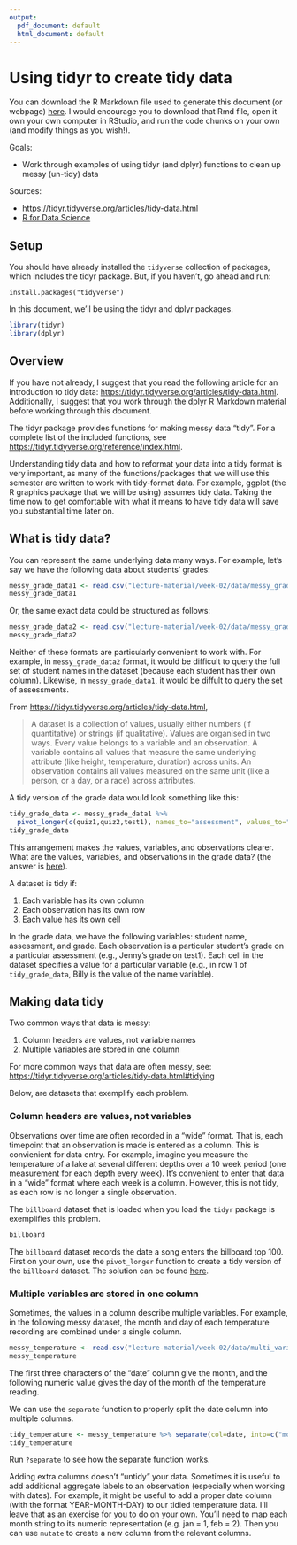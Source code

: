 ```yaml
---
output:
  pdf_document: default
  html_document: default
---
```


# Using tidyr to create tidy data

You can download the R Markdown file used to generate this document (or webpage) [here](https://raw.githubusercontent.com/amlalejini/gvsu-cis635-2022f/main/lecture-material/week-02/tidyr.Rmd).
I would encourage you to download that Rmd file, open it own your own computer in RStudio, and run the code chunks on your own (and modify things as you wish!).


Goals:

- Work through examples of using tidyr (and dplyr) functions to clean up messy (un-tidy) data

Sources:

- <https://tidyr.tidyverse.org/articles/tidy-data.html>
- [R for Data Science](https://r4ds.had.co.nz/tidy-data.html)

## Setup

You should have already installed the `tidyverse` collection of packages, which includes the tidyr package.
But, if you haven't, go ahead and run:

```
install.packages("tidyverse")
```

In this document, we'll be using the tidyr and dplyr packages.

```r
library(tidyr)
library(dplyr)
```

## Overview

If you have not already, I suggest that you read the following article for an introduction to tidy data: <https://tidyr.tidyverse.org/articles/tidy-data.html>.
Additionally, I suggest that you work through the dplyr R Markdown material before working through this document.

The tidyr package provides functions for making messy data "tidy".
For a complete list of the included functions, see <https://tidyr.tidyverse.org/reference/index.html>.

Understanding tidy data and how to reformat your data into a tidy format is very important, as many of the functions/packages that we will use this semester are written to work with tidy-format data.
For example, ggplot (the R graphics package that we will be using) assumes tidy data.
Taking the time now to get comfortable with what it means to have tidy data will save you substantial time later on.

## What is tidy data?

You can represent the same underlying data many ways.
For example, let's say we have the following data about students' grades:

```r
messy_grade_data1 <- read.csv("lecture-material/week-02/data/messy_grades_1.csv", na.strings="")
messy_grade_data1
```

Or, the same exact data could be structured as follows:

```r
messy_grade_data2 <- read.csv("lecture-material/week-02/data/messy_grades_2.csv", na.strings="")
messy_grade_data2
```

Neither of these formats are particularly convenient to work with.
For example, in `messy_grade_data2` format, it would be difficult to query the full set of student names in the dataset (because each student has their own column).
Likewise, in `messy_grade_data1`, it would be diffult to query the set of assessments.

From <https://tidyr.tidyverse.org/articles/tidy-data.html>,

> A dataset is a collection of values, usually either numbers (if quantitative) or strings (if qualitative). Values are organised in two ways. Every value belongs to a variable and an observation. A variable contains all values that measure the same underlying attribute (like height, temperature, duration) across units. An observation contains all values measured on the same unit (like a person, or a day, or a race) across attributes.

A tidy version of the grade data would look something like this:

```r
tidy_grade_data <- messy_grade_data1 %>%
  pivot_longer(c(quiz1,quiz2,test1), names_to="assessment", values_to="grade")
tidy_grade_data
```

This arrangement makes the values, variables, and observations clearer.
What are the values, variables, and observations in the grade data?
(the answer is [here](https://tidyr.tidyverse.org/articles/tidy-data.html#data-semantics)).

A dataset is tidy if:

1. Each variable has its own column
2. Each observation has its own row
3. Each value has its own cell

In the grade data, we have the following variables: student name, assessment, and grade.
Each observation is a particular student's grade on a particular assessment (e.g., Jenny's grade on test1).
Each cell in the dataset specifies a value for a particular variable (e.g., in row 1 of `tidy_grade_data`, Billy is the value of the name variable).

## Making data tidy

Two common ways that data is messy:

1. Column headers are values, not variable names
2. Multiple variables are stored in one column

For more common ways that data are often messy, see: <https://tidyr.tidyverse.org/articles/tidy-data.html#tidying>

Below, are datasets that exemplify each problem.

### Column headers are values, not variables

Observations over time are often recorded in a "wide" format.
That is, each timepoint that an observation is made is entered as a column.
This is convienient for data entry.
For example, imagine you measure the temperature of a lake at several different depths over a 10 week period (one measurement for each depth every week).
It's convenient to enter that data in a "wide" format where each week is a column.
However, this is not tidy, as each row is no longer a single observation.

The `billboard` dataset that is loaded when you load the `tidyr` package is exemplifies this problem.

```r
billboard
```

The `billboard` dataset records the date a song enters the billboard top 100.
First on your own, use the `pivot_longer` function to create a tidy version of the `billboard` dataset.
The solution can be found [here](https://tidyr.tidyverse.org/articles/tidy-data.html#column-headers-are-values-not-variable-names).

### Multiple variables are stored in one column

Sometimes, the values in a column describe multiple variables.
For example, in the following messy dataset, the month and day of each temperature recording are combined under a single column.

```r
messy_temperature <- read.csv("lecture-material/week-02/data/multi_variables_single_col.csv")
messy_temperature
```

The first three characters of the "date" column give the month, and the following numeric value gives the day of the month of the temperature reading.

We can use the `separate` function to properly split the date column into multiple columns.

```r
tidy_temperature <- messy_temperature %>% separate(col=date, into=c("month","day"), sep=3)
tidy_temperature
```

Run `?separate` to see how the separate function works.

Adding extra columns doesn't "untidy" your data.
Sometimes it is useful to add additional aggregate labels to an observation (especially when working with dates).
For example, it might be useful to add a proper date column (with the format YEAR-MONTH-DAY) to our tidied temperature data.
I'll leave that as an exercise for you to do on your own.
You'll need to map each month string to its numeric representation (e.g. jan = 1, feb = 2).
Then you can use `mutate` to create a new column from the relevant columns.